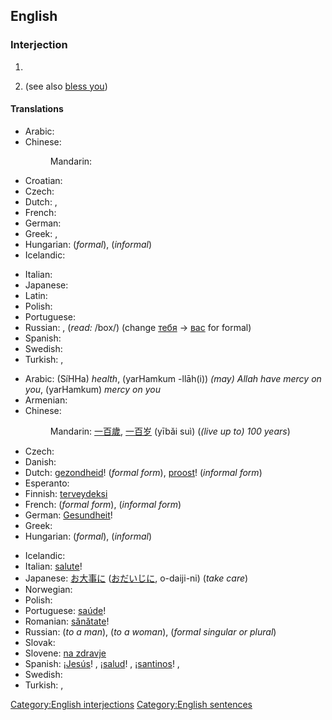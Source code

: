 ==English==

===Interjection===
{{en-intj|pos=[[God]] [[bless]] [[you]]!}}

# {{non-gloss definition|Short for '''May God [[bless you]]'''; said as a short prayer for the recipient.}}
# {{non-gloss definition|Said to somebody who has [[sneeze]]d, as a rhetorical response.}} (see also [[bless you]])

====Translations====
{{trans-top|said as a short prayer for the recipient}}
* Arabic: {{t|ar|حياك الله|tr=Hayyaak allaah}}
* Chinese:
*: Mandarin: {{t|cmn|上帝保佑你|tr=Shàngdì bàoyòu nǐ|sc=Hani}}
* Croatian: {{t|hr|Bog te blagoslovio}}
* Czech: {{t|cs|Bůh ti žehnej}}
* Dutch: {{t|nl|God zegene u}},  {{t|nl|God zegene jou}}
* French: {{t|fr|Que Dieu te bénisse}}
* German: {{t|de|Gott segne dich}}
* Greek: {{t|el|ευλογημένος να 'σαι|tr=evlogiménos na 'sai}}, {{t|el|να 'σαι καλά|tr=na 'sai kalá}}
* Hungarian: {{t|hu|áldja meg az Isten}} (''formal''), {{t|hu|áldjon meg az Isten}} (''informal'')
* Icelandic: {{t|is|Guð blessi þig}}
{{trans-mid}}
* Italian: {{t|it|Dio ti benedica}}
* Japanese: {{t|ja|神様の祝福|tr=かみさまのしゅくふく, kamisama-no shukufuku}}
* Latin: {{t|la|Deus te benedicat}}
* Polish: {{t|pl|Niech cię Bóg błogosławi}}
* Portuguese: {{t|pt|Deus te abençoe}}
* Russian: {{t|ru|Да благословит тебя Господь|tr=Da blagoslovít tebjá Gospód'}}, {{t|ru|Да благословит тебя Бог|tr=Da blagoslovít tebjá Bog}} (''read:'' /box/) (change [[ты|тебя]] -> [[вы|вас]] for formal)
* Spanish: {{t|es|¡Que Dios te bendiga!}}
* Swedish: {{tø|se|Gud välsigne dig|xs=Northern Sami}}
* Turkish: {{t|tr|Allah senden razı olsun}}, {{t|tr|Tanrı seni kutsasın}}
{{trans-bottom}}

{{trans-top|said to somebody who has sneezed}}
* Arabic: {{Arab|[[صحة]]}} (SíHHa) ''health'', {{Arab|[[يرحمكم الله]]}} (yarHamkum -llāh(i)) ''(may) Allah have mercy on you'', {{Arab|[[يرحمكم]]}} (yarHamkum) ''mercy on you''
* Armenian: {{t-|hy|առողջություն}}
* Chinese:
*: Mandarin: [[一百歲]], [[一百岁]] (yībǎi suì) (''(live up to) 100 years'')
* Czech: {{t-|cs|na zdraví}}
* Danish: {{t+|da|prosit}}
* Dutch: [[gezondheid]]! (''formal form''), [[proost]]! (''informal form'')
* Esperanto: {{t-|eo|sanon|xs=Esperanto}}
* Finnish: [[terveydeksi]]
* French: {{t+|fr|à vos souhaits}} (''formal form''), {{t+|fr|à tes souhaits}} (''informal form'')
* German: [[Gesundheit]]!
* Greek: {{qualifier|diminutive of plural form of υγεία (''ygeía'' "health")}} {{t+|el|γείτσες|f|p|tr=geítses}}
* Hungarian: {{t+|hu|egészségére}} (''formal''), {{t+|hu|egészségedre}} (''informal'')
{{trans-mid}}
* Icelandic: {{t-|is|Guð blessi þig}}
* Italian: [[salute#Italian|salute]]!
* Japanese: [[お大事に]] ([[おだいじに]], o-daiji-ni) (''take care'')
* Norwegian: {{t-|no|prosit}}
* Polish: {{t+|pl|na zdrowie}}
* Portuguese: [[saúde]]!
* Romanian: [[sănătate]]!
* Russian: {{t-|ru|будь здоров|tr=bud' zdoróv}} (''to a man''), {{t-|ru|будь здорова|tr=bud' zdoróva}} (''to a woman''), {{t+|ru|будьте здоровы|tr=bud'te zdoróvy}} (''formal singular or plural'')
* Slovak: {{t-|sk|na zdravie}}
* Slovene: [[na zdravje]]
* Spanish: ¡[[Jesús]]! {{italbrac|Spain}}, ¡[[salud]]! {{italbrac|Latin America}}, ¡[[santinos]]! {{italbrac|Northern Spain|specifically Asturias}}, {{t|es|gesúndeit}}
* Swedish: {{t+|sv|prosit}}
* Turkish: {{qualifier|informal, singular}} {{t-|tr|çok yaşa}},  {{qualifier|formal, plural}} {{t-|tr|çok yaşayın}}
{{trans-bottom}}

[[Category:English interjections]]
[[Category:English sentences]]